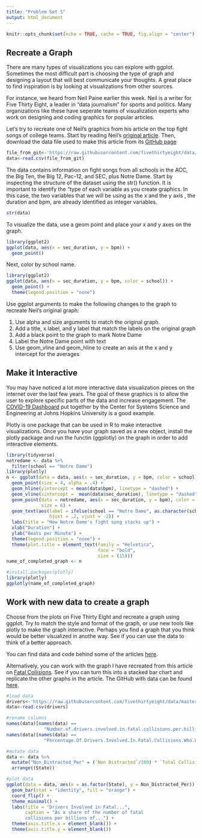 ```yaml
---
title: "Problem Set 5"
output: html_document
---
```

```r
knitr::opts_chunk$set(echo = TRUE, cache = TRUE, fig.align = "center")
```

## Recreate a Graph

There are many types of visualizations you can explore with ggplot. Sometimes the most difficult part is choosing the type of graph and designing a layout that will best communicate your thoughts. A great place to find inspiration is by looking at visualizations from other sources.

For instance, we heard from Neil Paine earlier this week. Neil is a writer for Five Thirty Eight, a leader in "data journalism" for sports and politics. Many organizations like these have seperate teams of visualization experts who work on designing and coding graphics for popular articles. 

Let's try to recreate one of Neil's graphics from his article on the top fight songs of college teams. Start by reading Neil's [original article](https://projects.fivethirtyeight.com/college-fight-song-lyrics/). Then, download the data file used to make this article from its [GitHub page](https://github.com/fivethirtyeight/data/tree/master/fight-songs)

```r
file_from_git<-'https://raw.githubusercontent.com/fivethirtyeight/data/master/fight-songs/fight-songs.csv'
data<-read.csv(file_from_git)
```



The data contains information on fight songs from all schools in the ACC, the Big Ten, the Big 12, Pac-12, and SEC, plus Notre Dame. Start by inspecting the structure of the dataset using the str() function. It is important to identify the "type of each variable as you create graphics. In this case, the two variables that we will be using as the x and the y axis , the duration and bpm, are already identified as integer variables.


```r
str(data)
```

To visualize the data, use a geom point and place your x and y axes on the graph. 


```r
library(ggplot2)
ggplot(data, aes(x = sec_duration, y = bpm)) +
  geom_point()

```

Next, color by school name.

```r
library(ggplot2)
ggplot(data, aes(x = sec_duration, y = bpm, color = school)) +
  geom_point() +
  theme(legend.position = "none")

```

Use ggplot arguments to make the following changes to the graph to recreate Neil's original graph:

1. Use alpha and size arguments to match the original graph.
2. Add a title, x label, and y label that match the labels on the original graph
4. Add a black point to the graph to mark Notre Dame
5. Label the Notre Dame point with text
6. Use geom_vline and geom_hline to create an axis at the x and y intercept for the averages

## Make it Interactive

You may have noticed a lot more interactive data visualization pieces on the internet over the last few years. The goal of these graphics is to allow the user to explore specific parts of the data and increase engagement. The [COVID-19 Dashboard](https://coronavirus.jhu.edu/map.html) put together by the Center for Systems Science and Engineering at Johns Hopkins University is a good example.

Plotly is one package that can be used in R to make interactive visualizations. Once you have your graph saved as a new object, install the plotly package and run the functin (ggplotly) on the graph in order to add interactive elements.

```r
library(tidyverse)
notredame <- data %>%
  filter(school == "Notre Dame")
library(plotly)
n <- ggplot(data = data, aes(x = sec_duration, y = bpm, color = school)) +
  geom_point(size = 4, alpha = .4) +
  geom_hline(yintercept = mean(data$bpm), linetype = "dashed") +
  geom_vline(xintercept =  mean(data$sec_duration), linetype = "dashed") +
  geom_point(data = notredame, aes(x = sec_duration, y = bpm), color = 'black',
             size = 6) +
  geom_text(aes(label = ifelse(school == "Notre Dame", as.character(school), ''),
                hjust = .2, vjust = -2)) +
  labs(title = "How Notre Dame's fight song stacks up") +
  xlab("Duration") +
  ylab("Beats per Minute") +
  theme(legend.position = "none") +
  theme(plot.title = element_text(family = "Helvetica",
                                  face = "bold",
                                  size = (15))) 
name_of_completed_graph <- n
```

```r
#install.packages(plotly)
library(plotly)
ggplotly(name_of_completed_graph)

```


## Work with new data to create a graph


Choose from the plots on Five Thirty Eight and recreate a graph using ggplot. Try to match the style and format of the graph, or use new tools like plotly to make the graph interactive. Perhaps you find a graph that you think would be better visualized in anothe way. See if you can use the data to think of a better approach.

You can find data and code behind some of the articles [here](https://data.fivethirtyeight.com/).

Alternatively, you can work with the graph I have recreated from this article on [Fatal Collisions](https://fivethirtyeight.com/features/which-state-has-the-worst-drivers/). See if you can turn this into a stacked bar chart and replicate the other graphs in the article. The GitHub with data can be found [here](https://github.com/fivethirtyeight/data/tree/master/bad-drivers).

```r

#load data
drivers<-'https://raw.githubusercontent.com/fivethirtyeight/data/master/bad-drivers/bad-drivers.csv'
data<-read.csv(drivers)

#rename columns
names(data)[names(data) == 
              "Number.of.drivers.involved.in.fatal.collisions.per.billion.miles"] <- "Total Collisions"
names(data)[names(data) == 
              "Percentage.Of.Drivers.Involved.In.Fatal.Collisions.Who.Were.Not.Distracted"] <- 'Non Distracted'

#mutate data
data <- data %>%
  mutate("Non_Distracted_Per" = (`Non Distracted`/100) * `Total Collisions`) %>%
  arrange((State))

#plot data
ggplot(data = data, aes(x = as.factor(State), y = Non_Distracted_Per)) +
  geom_bar(stat = "identity", fill = "orange") +
  coord_flip() +
  theme_minimal() +
  labs(title = "Drivers Involved in Fatal...",
       caption = "As a share of the number of fatal 
       collisions per billions of...") +
  theme(axis.title.x = element_blank()) +
  theme(axis.title.y = element_blank())

```

